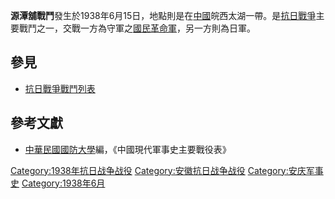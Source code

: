 {{Infobox Military Conflict|
campaign=|
image=|
caption=|
conflict=源潭舖戰鬥|
date=1938年6月15日|
place=[[中國|中國]][[皖|皖]]西[[太湖|太湖]]|
result=日軍攻佔太湖，國軍部隊敗退潛山西北部。|
combatant1=中華民國國民革命軍20軍、133師|
combatant2=日軍之中國派遣軍6師第一旅團| 
commander1=[[楊森_(中華民國將領)|楊森]]|
commander2=|
strength1=|
strength2=|
casualties1=|
casualties2=|
}}
'''源潭舖戰鬥'''發生於1938年6月15日，地點則是在[[中國|中國]]皖西太湖一帶。是[[抗日戰爭|抗日戰爭]]主要戰鬥之一，交戰一方為守軍之[[國民革命軍|國民革命軍]]，另一方則為日軍。
==參見==
*[[抗日戰爭戰鬥列表|抗日戰爭戰鬥列表]]
==參考文獻==
*[[中華民國|中華民國]][[國防大學_(臺灣)|國防大學]]編，《中國現代軍事史主要戰役表》
{{War-stub}}

[[Category:1938年抗日战争战役|Category:1938年抗日战争战役]]
[[Category:安徽抗日战争战役|Category:安徽抗日战争战役]]
[[Category:安庆军事史|Category:安庆军事史]]
[[Category:1938年6月|Category:1938年6月]]